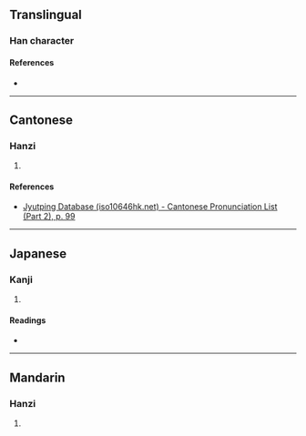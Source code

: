 {{also|峞}}
{{character info/new}}
==Translingual==

===Han character===
{{Han char|rn=46|rad=山|as=06|sn=9|four=27712|canj=UNMU|ids=⿰山危}}

====References====
* {{Han ref|kx=0310.360|dkj=08048|dj=0610.210|hdz=10771.080|uh=5CD7|ud=23767|bh=CE7C|bd=52860}}

----

==Cantonese==

===Hanzi===
{{yue-hanzi|jyut=[[ngai4]], [[ai4]]|y=ngai4, ai4}}

# {{defn|lang=yue|sort=山06}}

====References====
* [http://www.iso10646hk.net/jp/document/download.jsp Jyutping Database (iso10646hk.net) - Cantonese Pronunciation List (Part 2), p. 99]

----

==Japanese==

===Kanji===
{{ja-kanji|grade=|rs=山06}}

# {{defn|lang=ja|sort=山06}}

====Readings====
* {{ja-readings|on=[[ぎ]] (gi), [[ぐわい]] (guwai), [[げ]] (ge), [[ぐつ]] (gutsu), [[ぐち]] (guchi), [[き]] (ki)|kun=}}

----

==Mandarin==

===Hanzi===
{{cmn-hanzi|pin=[[wéi]] ([[wei2]])|wg=wei<sup>2</sup>}}

# {{defn|lang=cmn|sort=山06}}